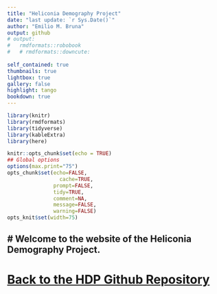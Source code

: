 ```yaml
---
title: "Heliconia Demography Project"
date: "last update: `r Sys.Date()`"
author: "Emilio M. Bruna"
output: github
# output: 
#   rmdformats::robobook
#   # rmdformats::downcute:
    
self_contained: true
thumbnails: true
lightbox: true
gallery: false
highlight: tango
bookdown: true
---
```



```r
library(knitr)
library(rmdformats)
library(tidyverse)
library(kableExtra)
library(here)

knitr::opts_chunk$set(echo = TRUE)
## Global options
options(max.print="75")
opts_chunk$set(echo=FALSE,
	             cache=TRUE,
               prompt=FALSE,
               tidy=TRUE,
               comment=NA,
               message=FALSE,
               warning=FALSE)
opts_knit$set(width=75)
```

# Welcome to the website of the Heliconia Demography Project.
---

# [Back to the HDP Github Repository](https://github.com/BrunaLab/HeliconiaSurveys)


